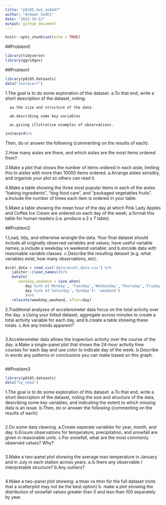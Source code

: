 ```yaml
---
title: "p8105_hw3_as6447"
author: "Armaan Sodhi"
date: "2022-10-12"
output: github_document
---
```


```r
knitr::opts_chunk$set(echo = TRUE)
```
##Problem0
```r
library(tidyverse)
library(ggridges)
```

##Problem1
```r
library(p8105.datasets)
data("instacart")
```
1.The goal is to do some exploration of this dataset. 
   a.To that end, write a short description of the dataset, noting: 
      
      aa.the size and structure of the data
      
      ab.describing some key variables 
      
      ac.giving illstrative examples of observations. 
```r
instacard%>%
```


Then, do or answer the following (commenting on the results of each):

2.How many aisles are there, and which aisles are the most items ordered from?

3.Make a plot that shows the number of items ordered in each aisle, limiting this to aisles with more than 10000 items ordered. 
   a.Arrange aisles sensibly, and organize your plot so others can read it.

4.Make a table showing the three most popular items in each of the aisles “baking ingredients”, “dog food care”, and “packaged vegetables fruits”. 
   a.Include the number of times each item is ordered in your table.

5.Make a table showing the mean hour of the day at which Pink Lady Apples and Coffee Ice Cream are ordered on each day of the week; 
   a.format this table for human readers (i.e. produce a 2 x 7 table).

##Problem2


1.Load, tidy, and otherwise wrangle the data. Your final dataset should include all originally observed variables and values; have useful variable names; 
   a.include a weekday vs weekend variable; and 
   b.encode data with reasonable variable classes. 
   c.Describe the resulting dataset (e.g. what variables exist, how many observations, etc).
```r
Accel_data = read_csv('data/accel_data.csv') %>%
   janitor::clean_names()%>%
   mutate(
      weekday_weekend = case_when(
         day %in% c('Monday', 'Tuesday','Wednesday','Thursday','Friday')~'weekday',
         day %in% c('Saturday','Sunday')~ 'weekend')
         )%>%
   relocate(weekday_weekend,.after=day)
```

2.Traditional analyses of accelerometer data focus on the total activity over the day. 
   a.Using your tidied dataset, aggregate across minutes to create a total activity variable for each day, and 
   b.create a table showing these totals. 
   c.Are any trends apparent?
```r

```

3.Accelerometer data allows the inspection activity over the course of the day. 
a.Make a single-panel plot that shows the 24-hour activity time courses for each day and use color to indicate day of the week. 
b.Describe in words any patterns or conclusions you can make based on this graph.

```r

```

##Problem3
```r
library(p8105.datasets)
data("ny_noaa")
```

1.The goal is to do some exploration of this dataset. 
a.To that end, write a short description of the dataset, noting the size and structure of the data, describing some key variables, and indicating the extent to which missing data is an issue. 
b.Then, do or answer the following (commenting on the results of each):
```r

```

2.Do some data cleaning. 
a.Create separate variables for year, month, and day. 
b.Ensure observations for temperature, precipitation, and snowfall are given in reasonable units.
c.For snowfall, what are the most commonly observed values? Why?
```r

```

3.Make a two-panel plot showing the average max temperature in January and in July in each station across years. 
a.Is there any observable / interpretable structure? 
b.Any outliers?
```r

```

4.Make a two-panel plot showing: 
a.tmax vs tmin for the full dataset (note that a scatterplot may not be the best option)
b. make a plot showing the distribution of snowfall values greater than 0 and less than 100 separately by year.
```r

```

